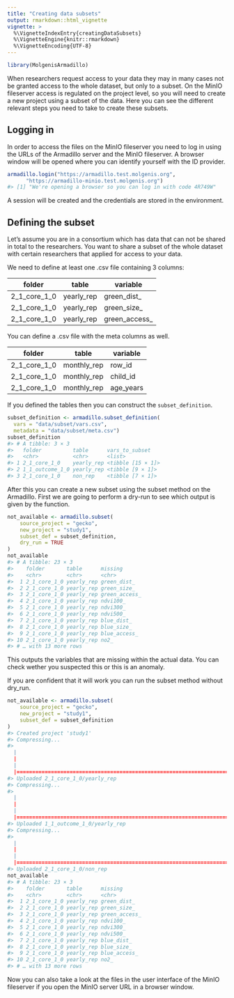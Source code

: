 ```yaml
---
title: "Creating data subsets"
output: rmarkdown::html_vignette
vignette: >
  %\VignetteIndexEntry{creatingDataSubsets}
  %\VignetteEngine{knitr::rmarkdown}
  %\VignetteEncoding{UTF-8}
---
```





```r
library(MolgenisArmadillo)
```

When researchers request access to your data they may in many cases not be granted access to the whole dataset, but only to a subset. On the MinIO fileserver access is regulated on the project level, so you will need to create a new project using a subset of the data. Here you can see the different relevant steps you need to take to create these subsets.

## Logging in
In order to access the files on the MinIO fileserver you need to log in using the URLs of the Armadillo server and the MinIO fileserver. A browser window will be opened where you can identify yourself with the ID provider.


```r
armadillo.login("https://armadillo.test.molgenis.org",
      "https://armadillo-minio.test.molgenis.org")
#> [1] "We're opening a browser so you can log in with code 4R749W"
```

A session will be created and the credentials are stored in the environment.

## Defining the subset
Let's assume you are in a consortium which has data that can not be shared in total to the researchers. You want to share a subset of the whole dataset with certain researchers that applied for access to your data.

We need to define at least one .csv file containing 3 columns:

| folder       | table       | variable      |
| ------------ | ----------- | ------------- |
| 2_1_core_1_0 | yearly_rep  | green_dist_   |
| 2_1_core_1_0 | yearly_rep  | green_size_   |
| 2_1_core_1_0 | yearly_rep  | green_access_ |

You can define a .csv file with the meta columns as well.

| folder       | table       | variable  |
| ------------ | ----------- | --------- |
| 2_1_core_1_0 | monthly_rep | row_id    |
| 2_1_core_1_0 | monthly_rep | child_id  |
| 2_1_core_1_0 | monthly_rep | age_years |

If you defined the tables then you can construct the `subset_definition`.


```r
subset_definition <- armadillo.subset_definition(
  vars = "data/subset/vars.csv",
  metadata = "data/subset/meta.csv")
subset_definition
#> # A tibble: 3 × 3
#>   folder          table      vars_to_subset   
#>   <chr>           <chr>      <list>           
#> 1 2_1_core_1_0    yearly_rep <tibble [15 × 1]>
#> 2 1_1_outcome_1_0 yearly_rep <tibble [9 × 1]> 
#> 3 2_1_core_1_0    non_rep    <tibble [7 × 1]>
```

After this you can create a new subset using the subset method on the Armadillo. First we are going to perform a dry-run to see which output is given by the function.


```r
not_available <- armadillo.subset(
	source_project = "gecko",
	new_project = "study1",
	subset_def = subset_definition,
	dry_run = TRUE
)
not_available
#> # A tibble: 23 × 3
#>    folder       table      missing      
#>    <chr>        <chr>      <chr>        
#>  1 2_1_core_1_0 yearly_rep green_dist_  
#>  2 2_1_core_1_0 yearly_rep green_size_  
#>  3 2_1_core_1_0 yearly_rep green_access_
#>  4 2_1_core_1_0 yearly_rep ndvi100_     
#>  5 2_1_core_1_0 yearly_rep ndvi300_     
#>  6 2_1_core_1_0 yearly_rep ndvi500_     
#>  7 2_1_core_1_0 yearly_rep blue_dist_   
#>  8 2_1_core_1_0 yearly_rep blue_size_   
#>  9 2_1_core_1_0 yearly_rep blue_access_ 
#> 10 2_1_core_1_0 yearly_rep no2_         
#> # … with 13 more rows
```

This outputs the variables that are missing within the actual data. You can check wether you suspected this or this is an anomaly.

If you are confident that it will work you can run the subset method without dry_run.


```r
not_available <- armadillo.subset(
	source_project = "gecko",
	new_project = "study1",
	subset_def = subset_definition
)
#> Created project 'study1'
#> Compressing...
#>   |                                                                                      |                                                                              |   0%  |                                                                                      |==============================================================================| 100%
#> Uploaded 2_1_core_1_0/yearly_rep
#> Compressing...
#>   |                                                                                      |                                                                              |   0%  |                                                                                      |==============================================================================| 100%
#> Uploaded 1_1_outcome_1_0/yearly_rep
#> Compressing...
#>   |                                                                                      |                                                                              |   0%  |                                                                                      |==============================================================================| 100%
#> Uploaded 2_1_core_1_0/non_rep
not_available
#> # A tibble: 23 × 3
#>    folder       table      missing      
#>    <chr>        <chr>      <chr>        
#>  1 2_1_core_1_0 yearly_rep green_dist_  
#>  2 2_1_core_1_0 yearly_rep green_size_  
#>  3 2_1_core_1_0 yearly_rep green_access_
#>  4 2_1_core_1_0 yearly_rep ndvi100_     
#>  5 2_1_core_1_0 yearly_rep ndvi300_     
#>  6 2_1_core_1_0 yearly_rep ndvi500_     
#>  7 2_1_core_1_0 yearly_rep blue_dist_   
#>  8 2_1_core_1_0 yearly_rep blue_size_   
#>  9 2_1_core_1_0 yearly_rep blue_access_ 
#> 10 2_1_core_1_0 yearly_rep no2_         
#> # … with 13 more rows
```

Now you can also take a look at the files in the user interface of the MinIO
fileserver if you open the MinIO server URL in a browser window.
